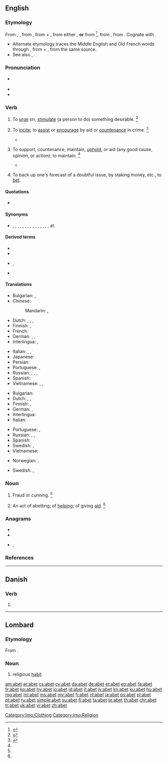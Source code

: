 {{also|авет}}
==English==

===Etymology===
From {{etyl|enm|en}} {{m|enm|abetten}}, {{m|enm|abette}}, from {{etyl|fro|en}} {{m|fro|abeter||to entice}}, from {{m|fro|a-||to}} + {{m|fro|beter||hound on, urge, to bait}}, from either {{etyl|dum|en}} {{m|dum|betan|bētan|incite}}, '''or''' from {{etyl|non|en}} {{m|non|beita||to cause to bite, bait, incite}}<ref>{{R:CDOE|page=2}}</ref>, from {{etyl|gem-pro|en}} {{m|gem-pro|*baitijaną||to cause to bite}}, from {{etyl|ine-pro|en}} {{m|ine-pro|*bʰeyd-||to split}}. Cognate with {{cog|is|beita||to set dogs on", "to feed}}.
* Alternate etymology traces the Middle English and Old French words through {{cog|ang|*ābǣtan||to hound on}}, from {{m|ang|ā-}} + {{m|ang|bǣtan||to bait}}, from the same {{etyl|gem-pro|en}} source.
* See also {{m|en|bait}}, {{m|en|bet}}.

===Pronunciation===
* {{a|UK|US}} {{IPA|/əˈbɛt/|lang=en}}
* {{audio|En-us-abet.ogg|Audio (US)|lang=en}}
* {{rhymes|ɛt|lang=en}}

===Verb===
{{en-verb|abett}}

# {{lb|en|obsolete|transitive}} To [[urge]] on, [[stimulate]] (a person to do) something desirable. {{defdate|Attested from around (1350 to 1470) (1390) until the early 17<sup>th</sup> century.}}<ref name=Chamber>{{R:CDOE|page=6}}</ref>
# {{lb|en|transitive}} To [[incite]]; to [[assist]] or [[encourage]] by aid or [[countenance]] in crime. {{defdate|First attested from around (1350 to 1470).}}<ref name=SOED>{{R:SOED5|page=4}}</ref>
#* {{quote-book|year=1823|author=Ringan Gilhaize|title=The covenanters, by the author of Annals of the parish|passage=Those who would exalt themselves by '''abetting''' the strength of the Godless, and the wrength of the oppressors.}}
# {{lb|en|transitive|archaic}} To support, countenance, maintain, [[uphold]], or aid (any good cause, opinion, or action); to maintain. {{defdate|First attested in the late 16<sup>th</sup> century.}}<ref name=SOED/>
#* {{quote-book|year=1835|author=Jeremy Taylor|editor=George Rust|title=The whole works of the Right Rev. Jeremy Taylor|passage=Our duty is urged, and our confidence '''abetted'''.}}
# {{lb|en|obsolete}} To back up one's forecast of a doubtful issue, by staking money, etc., to [[bet]].

====Quotations====
* {{seeCites}}

====Synonyms====
* {{sense|to instigate or encourage by aid or countenance}} {{l|en|incite}}, {{l|en|instigate}}, {{l|en|set on}}, {{l|en|egg on}}, {{l|en|foment}}, {{l|en|advocate}}, {{l|en|countenance}}, {{l|en|encourage}}, {{l|en|second}}, {{l|en|uphold}}, {{l|en|aid}}, {{l|en|assist}}, {{l|en|support}}, {{l|en|sustain}}, {{l|en|back}}, {{l|en|connive}} at.

====Derived terms====
{{der-top}}
* {{l|en|abetment}}
* {{l|en|abettal}}
{{der-mid}}
* {{l|en|abetter}}, {{l|en|abettor}}
* {{l|en|aid and abet}}
{{der-bottom}}

====Translations====
{{trans-top|to assist or encourage in crime}}
* Bulgarian: {{t+|bg|подбуждам}}, {{t+|bg|подстрекавам}}
* Chinese:
*: Mandarin: {{t+|cmn|煽動|sc=Hani}}, {{t+|cmn|煽动|tr=shāndòng|sc=Hani}}
* Dutch: {{t+|nl|aansporen}}, {{t+|nl|aanmoedigen}}, {{t+|nl|ophitsen}}, {{t+|nl|aanzetten}}
* Finnish: {{t+|fi|yllyttää}} {{qualifier|to encourage}}, {{t+|fi|avustaa}} {{qualifier|to assist}}
* French: {{t+|fr|encourager}}
* German: {{t+|de|ermutigen}}, {{t|de|aufhetzen}}, {{t|de|anstiften}}
* Interlingua: {{t|ia|incitar}}, {{t|ia|incorariar}}
{{trans-mid}}
* Italian: {{t+|it|favoreggiare}}, {{t+|it|incoraggiare}}, {{t+|it|istigare}}
* Japanese: {{t|ja|煽動する|tr=せんどうする, sendō suru|sc=Jpan}}
* Persian: {{t|fa|همدستی کردن|tr=hamdasti kardan}}
* Portuguese: {{t+|pt|incitar}}, {{t+|pt|instigar}}
* Russian: {{t+|ru|подстрека́ть}}, {{t+|ru|подбива́ть}}, {{t+|ru|подгова́ривать}}, {{t+|ru|нау́ськивать}}
* Spanish: {{t+|es|incitar}}
* Vietnamese: {{t|vi|xúi bẩy}}, {{t+|vi|xúi giục}}, {{t+|vi|khích}}
{{trans-bottom}}

{{trans-top|to support, uphold, or aid}}
* Bulgarian: {{t+|bg|поощрявам}} {{t+|bg|съдействувам}}
* Dutch: {{t+|nl|bijstaan}}, {{t+|nl|ondersteunen}}, {{t|nl|meehelpen aan}}
* Finnish: {{t+|fi|tukea}}, {{t+|fi|ylläpitää}}
* German: {{t+|de|stützen}}, {{t+|de|helfen}}
* Interlingua: {{t+|ia|adjutar}}
* Italian: {{t+|it|sostenere}}
{{trans-mid}}
* Portuguese: {{t+|pt|assistir}}, {{t+|pt|ajudar}}
* Russian: {{t+|ru|подде́рживать}}, {{t+|ru|поощря́ть}}, {{t+|ru|соде́йствовать}}
* Spanish: {{t+|es|ayudar}}
* Swedish: {{t+|sv|bistå}}, {{t|sv|understödja}}
* Vietnamese: {{t+|vi|tiếp tay}}
{{trans-bottom}}

{{checktrans-top}}
* Norwegian: {{t-check|no|tilskynde}}, {{t-check|no|hjelpe}}
{{trans-mid}}
* Swedish: {{t-check|sv|medverka}}, {{t-check|sv|bistå}}
{{trans-bottom}}

===Noun===
{{en-noun}}

# {{lb|en|obsolete}} Fraud or cunning. {{defdate|First attested from 1150 to 1350.}}<ref name=SOED/>
# {{lb|en|obsolete}} An act of abetting; of [[help]]ing; of giving [[aid]]. {{defdate|First attested from 1350 to 1470.}}<ref name=SOED/>

===Anagrams===
* {{l|en|bate}}
* {{l|en|beat}}
* {{l|en|beta}}, {{l|en|Beta}}

===References===
<references/>

----

==Danish==

===Verb===
{{head|da|past participle}}

# {{inflection of|abe||past|part|lang=da}}

----

==Lombard==

===Etymology===
From {{etyl|la|lmo}} {{m|la|habitus||habit, appearance}}.

===Noun===
{{head|lmo|noun|g=m}}

# religious [[habit]] {{qualifier|clothing}}

[[Category:lmo:Clothing]]
[[Category:lmo:Religion]]

[[am:abet]]
[[ar:abet]]
[[cs:abet]]
[[cy:abet]]
[[da:abet]]
[[de:abet]]
[[et:abet]]
[[eo:abet]]
[[fa:abet]]
[[fr:abet]]
[[ko:abet]]
[[hy:abet]]
[[io:abet]]
[[id:abet]]
[[it:abet]]
[[jv:abet]]
[[kn:abet]]
[[ku:abet]]
[[hu:abet]]
[[mg:abet]]
[[ml:abet]]
[[ms:abet]]
[[my:abet]]
[[fj:abet]]
[[nl:abet]]
[[ja:abet]]
[[ps:abet]]
[[pl:abet]]
[[pt:abet]]
[[ru:abet]]
[[simple:abet]]
[[su:abet]]
[[fi:abet]]
[[ta:abet]]
[[te:abet]]
[[th:abet]]
[[chr:abet]]
[[tr:abet]]
[[uk:abet]]
[[vi:abet]]
[[zh:abet]]